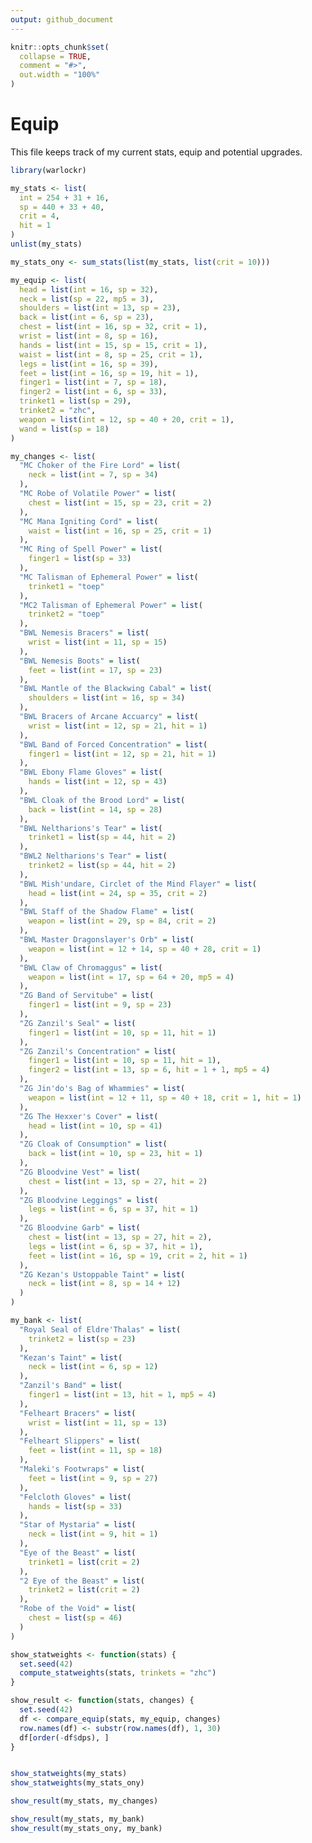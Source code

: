 ```yaml
---
output: github_document
---
```


```r
knitr::opts_chunk$set(
  collapse = TRUE,
  comment = "#>",
  out.width = "100%"
)
```

# Equip

This file keeps track of my current stats, equip and potential upgrades.

```r
library(warlockr)

my_stats <- list(
  int = 254 + 31 + 16,
  sp = 440 + 33 + 40,
  crit = 4,
  hit = 1
)
unlist(my_stats)

my_stats_ony <- sum_stats(list(my_stats, list(crit = 10)))

my_equip <- list(
  head = list(int = 16, sp = 32),
  neck = list(sp = 22, mp5 = 3),
  shoulders = list(int = 13, sp = 23),
  back = list(int = 6, sp = 23),
  chest = list(int = 16, sp = 32, crit = 1),
  wrist = list(int = 8, sp = 16),
  hands = list(int = 15, sp = 15, crit = 1),
  waist = list(int = 8, sp = 25, crit = 1),
  legs = list(int = 16, sp = 39),
  feet = list(int = 16, sp = 19, hit = 1),
  finger1 = list(int = 7, sp = 18),
  finger2 = list(int = 6, sp = 33),
  trinket1 = list(sp = 29),
  trinket2 = "zhc",
  weapon = list(int = 12, sp = 40 + 20, crit = 1),
  wand = list(sp = 18)
)

my_changes <- list(
  "MC Choker of the Fire Lord" = list(
    neck = list(int = 7, sp = 34)
  ),
  "MC Robe of Volatile Power" = list(
    chest = list(int = 15, sp = 23, crit = 2)
  ),
  "MC Mana Igniting Cord" = list(
    waist = list(int = 16, sp = 25, crit = 1)
  ),
  "MC Ring of Spell Power" = list(
    finger1 = list(sp = 33)
  ),
  "MC Talisman of Ephemeral Power" = list(
    trinket1 = "toep"
  ),
  "MC2 Talisman of Ephemeral Power" = list(
    trinket2 = "toep"
  ),
  "BWL Nemesis Bracers" = list(
    wrist = list(int = 11, sp = 15)
  ),
  "BWL Nemesis Boots" = list(
    feet = list(int = 17, sp = 23)
  ),
  "BWL Mantle of the Blackwing Cabal" = list(
    shoulders = list(int = 16, sp = 34)
  ),
  "BWL Bracers of Arcane Accuarcy" = list(
    wrist = list(int = 12, sp = 21, hit = 1)
  ),
  "BWL Band of Forced Concentration" = list(
    finger1 = list(int = 12, sp = 21, hit = 1)
  ),
  "BWL Ebony Flame Gloves" = list(
    hands = list(int = 12, sp = 43)
  ),
  "BWL Cloak of the Brood Lord" = list(
    back = list(int = 14, sp = 28)
  ),
  "BWL Neltharions's Tear" = list(
    trinket1 = list(sp = 44, hit = 2)
  ),
  "BWL2 Neltharions's Tear" = list(
    trinket2 = list(sp = 44, hit = 2)
  ),
  "BWL Mish'undare, Circlet of the Mind Flayer" = list(
    head = list(int = 24, sp = 35, crit = 2)
  ),
  "BWL Staff of the Shadow Flame" = list(
    weapon = list(int = 29, sp = 84, crit = 2)
  ),
  "BWL Master Dragonslayer's Orb" = list(
    weapon = list(int = 12 + 14, sp = 40 + 28, crit = 1)
  ),
  "BWL Claw of Chromaggus" = list(
    weapon = list(int = 17, sp = 64 + 20, mp5 = 4)
  ),
  "ZG Band of Servitube" = list(
    finger1 = list(int = 9, sp = 23)
  ),
  "ZG Zanzil's Seal" = list(
    finger1 = list(int = 10, sp = 11, hit = 1)
  ),
  "ZG Zanzil's Concentration" = list(
    finger1 = list(int = 10, sp = 11, hit = 1),
    finger2 = list(int = 13, sp = 6, hit = 1 + 1, mp5 = 4)
  ),
  "ZG Jin'do's Bag of Whammies" = list(
    weapon = list(int = 12 + 11, sp = 40 + 18, crit = 1, hit = 1)
  ),
  "ZG The Hexxer's Cover" = list(
    head = list(int = 10, sp = 41)
  ),
  "ZG Cloak of Consumption" = list(
    back = list(int = 10, sp = 23, hit = 1)
  ),
  "ZG Bloodvine Vest" = list(
    chest = list(int = 13, sp = 27, hit = 2)
  ),
  "ZG Bloodvine Leggings" = list(
    legs = list(int = 6, sp = 37, hit = 1)
  ),
  "ZG Bloodvine Garb" = list(
    chest = list(int = 13, sp = 27, hit = 2),
    legs = list(int = 6, sp = 37, hit = 1),
    feet = list(int = 16, sp = 19, crit = 2, hit = 1)
  ),
  "ZG Kezan's Ustoppable Taint" = list(
    neck = list(int = 8, sp = 14 + 12)
  )
)

my_bank <- list(
  "Royal Seal of Eldre'Thalas" = list(
    trinket2 = list(sp = 23)
  ),
  "Kezan's Taint" = list(
    neck = list(int = 6, sp = 12)
  ),
  "Zanzil's Band" = list(
    finger1 = list(int = 13, hit = 1, mp5 = 4)
  ),
  "Felheart Bracers" = list(
    wrist = list(int = 11, sp = 13)
  ),
  "Felheart Slippers" = list(
    feet = list(int = 11, sp = 18)
  ),
  "Maleki's Footwraps" = list(
    feet = list(int = 9, sp = 27)
  ),
  "Felcloth Gloves" = list(
    hands = list(sp = 33)
  ),
  "Star of Mystaria" = list(
    neck = list(int = 9, hit = 1)
  ),
  "Eye of the Beast" = list(
    trinket1 = list(crit = 2)
  ),
  "2 Eye of the Beast" = list(
    trinket2 = list(crit = 2)
  ),
  "Robe of the Void" = list(
    chest = list(sp = 46)
  )
)

show_statweights <- function(stats) {
  set.seed(42)
  compute_statweights(stats, trinkets = "zhc")
}

show_result <- function(stats, changes) {
  set.seed(42)
  df <- compare_equip(stats, my_equip, changes)
  row.names(df) <- substr(row.names(df), 1, 30)
  df[order(-df$dps), ]
}


show_statweights(my_stats)
show_statweights(my_stats_ony)

show_result(my_stats, my_changes)

show_result(my_stats, my_bank)
show_result(my_stats_ony, my_bank)
```
